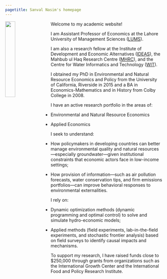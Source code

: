 ```yaml
---
pagetitle: Sanval Nasim's homepage
---
```


<link rel="stylesheet" href="styles.css" type="text/css">

<img src="images/pic1.jpg" style="width:25%; border: 0px solid; margin-right: 20px" align="left">

Welcome to my academic website!

I am Assistant Professor of Economics at the Lahore University of Management Sciences ([LUMS](https://lums.edu.pk)).

I am also a research fellow at the Institute of Development and Economic Alternatives ([IDEAS](https://ideaspak.org)), the Mahbub ul Haq Research Centre ([MHRC](https://mhrc.lums.edu.pk)), and the Centre for Water Informatics and Technology ([WIT](https://wit.lums.edu.pk)).

I obtained my PhD in Environmental and Natural Resource Economics and Policy from the University of California, Riverside in 2015 and a BA in Economics-Mathematics and in History from Colby College in 2008.

I have an active research portfolio in the areas of:

* Environmental and Natural Resource Economics

* Applied Economics

I seek to understand:

* How policymakers in developing countries can better manage environmental quality and natural resources---especially groundwater---given institutional constraints that economic actors face in low-income settings;

* How provision of information---such as air pollution forecasts, water conservation tips, and firm emissions portfolios---can improve behavioral responses to environmental externalities.

I rely on:

* Dynamic optimization methods (dynamic programming and optimal control) to solve and simulate hydro-economic models;

* Applied methods (field experiments, lab-in-the-field experiments, and stochastic frontier analysis) based on field surveys to identify causal impacts and mechanisms.

To support my research, I have raised funds close to $250,000 through grants from organizations such as the International Growth Center and the International Food and Policy Research Institute.